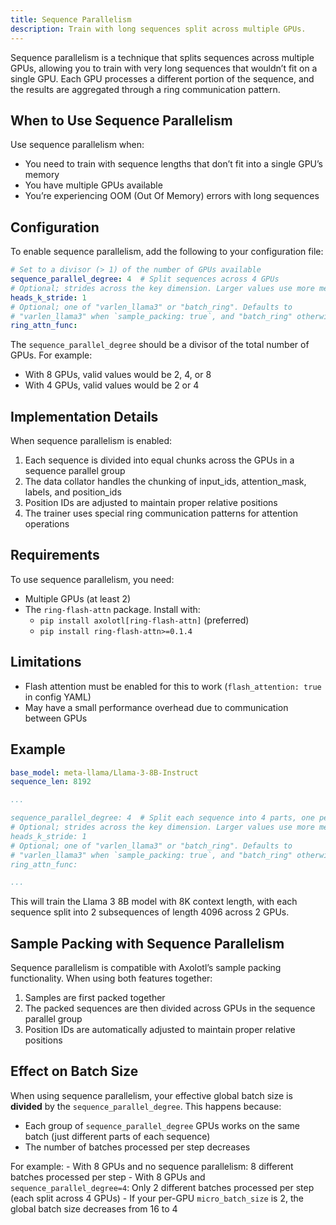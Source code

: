```yaml
---
title: Sequence Parallelism
description: Train with long sequences split across multiple GPUs.
---
```


Sequence parallelism is a technique that splits sequences across multiple GPUs,
allowing you to train with very long sequences that wouldn't fit on a single GPU. Each
GPU processes a different portion of the sequence, and the results are aggregated
through a ring communication pattern.

## When to Use Sequence Parallelism

Use sequence parallelism when:

- You need to train with sequence lengths that don't fit into a single GPU's memory
- You have multiple GPUs available
- You're experiencing OOM (Out Of Memory) errors with long sequences

## Configuration

To enable sequence parallelism, add the following to your configuration file:

```yaml
# Set to a divisor (> 1) of the number of GPUs available
sequence_parallel_degree: 4  # Split sequences across 4 GPUs
# Optional; strides across the key dimension. Larger values use more memory but should make training faster.
heads_k_stride: 1
# Optional; one of "varlen_llama3" or "batch_ring". Defaults to
# "varlen_llama3" when `sample_packing: true`, and "batch_ring" otherwise.
ring_attn_func:
```

The `sequence_parallel_degree` should be a divisor of the total number of GPUs. For example:

- With 8 GPUs, valid values would be 2, 4, or 8
- With 4 GPUs, valid values would be 2 or 4

## Implementation Details

When sequence parallelism is enabled:

1. Each sequence is divided into equal chunks across the GPUs in a sequence parallel group
2. The data collator handles the chunking of input_ids, attention_mask, labels, and position_ids
3. Position IDs are adjusted to maintain proper relative positions
4. The trainer uses special ring communication patterns for attention operations

## Requirements

To use sequence parallelism, you need:

- Multiple GPUs (at least 2)
- The `ring-flash-attn` package. Install with:
  - `pip install axolotl[ring-flash-attn]` (preferred)
  - `pip install ring-flash-attn>=0.1.4`

## Limitations

- Flash attention must be enabled for this to work (`flash_attention: true` in config YAML)
- May have a small performance overhead due to communication between GPUs

## Example

```yaml
base_model: meta-llama/Llama-3-8B-Instruct
sequence_len: 8192

...

sequence_parallel_degree: 4  # Split each sequence into 4 parts, one per GPU
# Optional; strides across the key dimension. Larger values use more memory but should make training faster.
heads_k_stride: 1
# Optional; one of "varlen_llama3" or "batch_ring". Defaults to
# "varlen_llama3" when `sample_packing: true`, and "batch_ring" otherwise.
ring_attn_func:

...
```

This will train the Llama 3 8B model with 8K context length, with each sequence split
into 2 subsequences of length 4096 across 2 GPUs.

## Sample Packing with Sequence Parallelism

Sequence parallelism is compatible with Axolotl's sample packing functionality. When using both features together:

1. Samples are first packed together
2. The packed sequences are then divided across GPUs in the sequence parallel group
3. Position IDs are automatically adjusted to maintain proper relative positions

## Effect on Batch Size

When using sequence parallelism, your effective global batch size is **divided** by the `sequence_parallel_degree`. This happens because:

- Each group of `sequence_parallel_degree` GPUs works on the same batch (just different parts of each sequence)
- The number of batches processed per step decreases

For example:
- With 8 GPUs and no sequence parallelism: 8 different batches processed per step
- With 8 GPUs and `sequence_parallel_degree=4`: Only 2 different batches processed per step (each split across 4 GPUs)
- If your per-GPU `micro_batch_size` is 2, the global batch size decreases from 16 to 4
